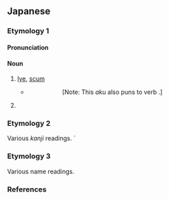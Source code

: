 {{also|あぐ}}
==Japanese==

===Etymology 1===
{{ja-kanjitab|alt=灰汁}}
{{rfe|ja}}

====Pronunciation====
{{ja-pron|acc=0|acc_ref=DJR}}

====Noun====
{{ja-noun|アク}}

# [[lye]], [[scum]]
#* {{RQ:Kokinshu|19|1044}}
#*: {{ja-usex|紅に染めし心もたのまれず人を'''あく'''にはうつるてふなり|くれなゐ に そめし こころ も たのまれず ひと を '''あく''' に は うつる てふ なり|rom=kurenai ni someshi kokoro mo tanomarezu hito o '''aku''' ni wa utsuru chō nari}}
#*:: [Note: This ''aku'' also puns to verb {{m|ja|飽く|tr=aku||to tire of}}.]
# {{rfdef|ja}}

===Etymology 2===
Various ''kanji'' readings.
{{ja-see|開く|空く|明く|飽く|厭く|倦く}}
{{ja-see-kango|悪|握}}
`
===Etymology 3===
Various name readings.
{{ja-see|亜久|阿久|悪|渥|安久|吾久|愛玖|愛紅}}

===References===
<references/>
